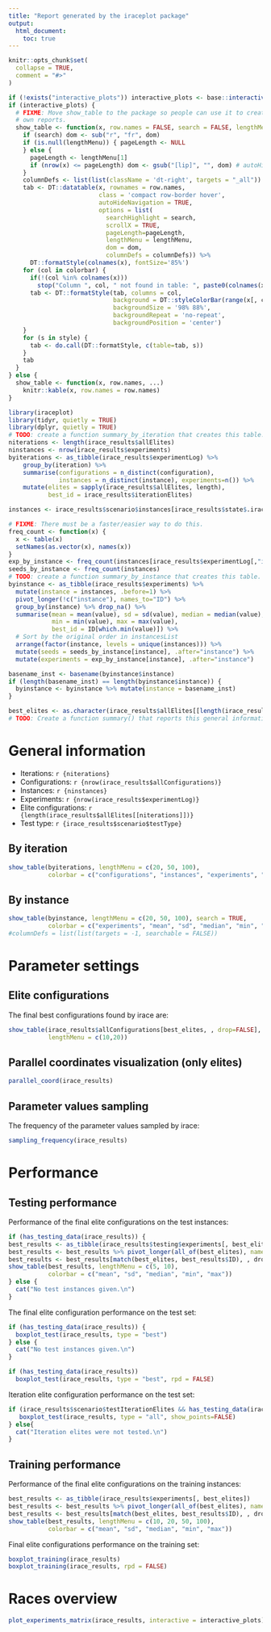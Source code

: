 ```yaml
---
title: "Report generated by the iraceplot package"
output: 
  html_document:
    toc: true
---
```


```r
knitr::opts_chunk$set(
  collapse = TRUE,
  comment = "#>"
)
```

```r
if (!exists("interactive_plots")) interactive_plots <- base::interactive()
if (interactive_plots) {
  # FIXME: Move show_table to the package so people can use it to create their
  # own reports.
  show_table <- function(x, row.names = FALSE, search = FALSE, lengthMenu = NULL, searchHighlight = TRUE, dom='lrtip', colorbar = NULL, style = list(), ...) {
    if (search) dom <- sub("r", "fr", dom)
    if (is.null(lengthMenu)) { pageLength <- NULL
    } else {
      pageLength <- lengthMenu[1]
      if (nrow(x) <= pageLength) dom <- gsub("[lip]", "", dom) # autoHideNavigation
    }
    columnDefs <- list(list(className = 'dt-right', targets = "_all"))
    tab <- DT::datatable(x, rownames = row.names,
                         class = 'compact row-border hover',
                         autoHideNavigation = TRUE,
                         options = list(
                           searchHighlight = search,
                           scrollX = TRUE,
                           pageLength=pageLength,
                           lengthMenu = lengthMenu,
                           dom = dom,
                           columnDefs = columnDefs)) %>%
      DT::formatStyle(colnames(x), fontSize='85%')
    for (col in colorbar) {
      if(!(col %in% colnames(x)))
        stop("Column ", col, " not found in table: ", paste0(colnames(x), collapse=", "))
      tab <- DT::formatStyle(tab, columns = col,
                             background = DT::styleColorBar(range(x[, col]), 'lightblue'),
                             backgroundSize = '98% 88%',
                             backgroundRepeat = 'no-repeat',
                             backgroundPosition = 'center')
    }
    for (s in style) {
      tab <- do.call(DT::formatStyle, c(table=tab, s))
    }
    tab
  }
} else {
  show_table <- function(x, row.names, ...)
    knitr::kable(x, row.names = row.names)
}

library(iraceplot)
library(tidyr, quietly = TRUE)
library(dplyr, quietly = TRUE)
# TODO: create a function summary_by_iteration that creates this table.
niterations <- length(irace_results$allElites)
ninstances <- nrow(irace_results$experiments)
byiterations <- as_tibble(irace_results$experimentLog) %>%
    group_by(iteration) %>%
    summarise(configurations = n_distinct(configuration),
              instances = n_distinct(instance), experiments=n()) %>%
    mutate(elites = sapply(irace_results$allElites, length),
           best_id = irace_results$iterationElites)

instances <- irace_results$scenario$instances[irace_results$state$.irace$instancesList[1:nrow(irace_results$experiments), "instance"]]

# FIXME: There must be a faster/easier way to do this.
freq_count <- function(x) {
  x <- table(x)
  setNames(as.vector(x), names(x))
}
exp_by_instance <- freq_count(instances[irace_results$experimentLog[,"instance"]])
seeds_by_instance <- freq_count(instances)
# TODO: create a function summary_by_instance that creates this table.
byinstance <- as_tibble(irace_results$experiments) %>%
  mutate(instance = instances, .before=1) %>%
  pivot_longer(!c("instance"), names_to="ID") %>%
  group_by(instance) %>% drop_na() %>%
  summarise(mean = mean(value), sd = sd(value), median = median(value),
            min = min(value), max = max(value),
            best_id = ID[which.min(value)]) %>%
  # Sort by the original order in instancesList
  arrange(factor(instance, levels = unique(instances))) %>%
  mutate(seeds = seeds_by_instance[instance], .after="instance") %>%
  mutate(experiments = exp_by_instance[instance], .after="instance")

basename_inst <- basename(byinstance$instance)
if (length(basename_inst) == length(byinstance$instance)) {
  byinstance <- byinstance %>% mutate(instance = basename_inst)
}

best_elites <- as.character(irace_results$allElites[[length(irace_results$allElites)]])
# TODO: Create a function summary() that reports this general information as a tibble.
```

# General information

- Iterations: `r {niterations}`
- Configurations: `r {nrow(irace_results$allConfigurations)}`
- Instances: `r {ninstances}`
- Experiments: `r {nrow(irace_results$experimentLog)}`
- Elite configurations: `r {length(irace_results$allElites[[niterations]])}`
- Test type: `r {irace_results$scenario$testType}`

## By iteration

```r
show_table(byiterations, lengthMenu = c(20, 50, 100),
           colorbar = c("configurations", "instances", "experiments", "elites"))
```

## By instance

```r
show_table(byinstance, lengthMenu = c(20, 50, 100), search = TRUE,
           colorbar = c("experiments", "mean", "sd", "median", "min", "max"))
#columnDefs = list(list(targets = -1, searchable = FALSE))
```


# Parameter settings
## Elite configurations

The final best configurations found by irace are:

```r
show_table(irace_results$allConfigurations[best_elites, , drop=FALSE],
           lengthMenu = c(10,20))
```

## Parallel coordinates visualization (only elites)

```r
parallel_coord(irace_results)
```

## Parameter values sampling
The frequency of the parameter values sampled by irace:

```r
sampling_frequency(irace_results)
```



# Performance

## Testing performance

Performance of the final elite configurations on the test instances:

```r
if (has_testing_data(irace_results)) {
best_results <- as_tibble(irace_results$testing$experiments[, best_elites])
best_results <- best_results %>% pivot_longer(all_of(best_elites), names_to="ID") %>% group_by(ID) %>% summarise(n_instances = sum(!is.na(value)), mean = mean(value), sd = sd(value), median = median(value), min = min(value), max = max(value))
best_results <- best_results[match(best_elites, best_results$ID), , drop = FALSE]
show_table(best_results, lengthMenu = c(5, 10),
           colorbar = c("mean", "sd", "median", "min", "max"))
} else {
  cat("No test instances given.\n")
}
```

The final elite configuration performance on the test set:

```r
if (has_testing_data(irace_results)) {
  boxplot_test(irace_results, type = "best")
} else {
  cat("No test instances given.\n")
}
```
```r
if (has_testing_data(irace_results))
  boxplot_test(irace_results, type = "best", rpd = FALSE)
```

Iteration elite configuration performance on the test set:

```r
if (irace_results$scenario$testIterationElites && has_testing_data(irace_results)) {
   boxplot_test(irace_results, type = "all", show_points=FALSE)
} else{
  cat("Iteration elites were not tested.\n")
}
```

## Training performance 

Performance of the final elite configurations on the training instances:

```r
best_results <- as_tibble(irace_results$experiments[, best_elites])
best_results <- best_results %>% pivot_longer(all_of(best_elites), names_to="ID") %>% group_by(ID) %>% summarise(n_instances = sum(!is.na(value)), mean = mean(value), sd = sd(value), median = median(value), min = min(value), max = max(value))
best_results <- best_results[match(best_elites, best_results$ID), , drop = FALSE]
show_table(best_results, lengthMenu = c(10, 20, 50, 100),
           colorbar = c("mean", "sd", "median", "min", "max"))
```

Final elite configurations performance on the training set:

```r
boxplot_training(irace_results)
boxplot_training(irace_results, rpd = FALSE)
```

# Races overview

```r
plot_experiments_matrix(irace_results, interactive = interactive_plots)
```



